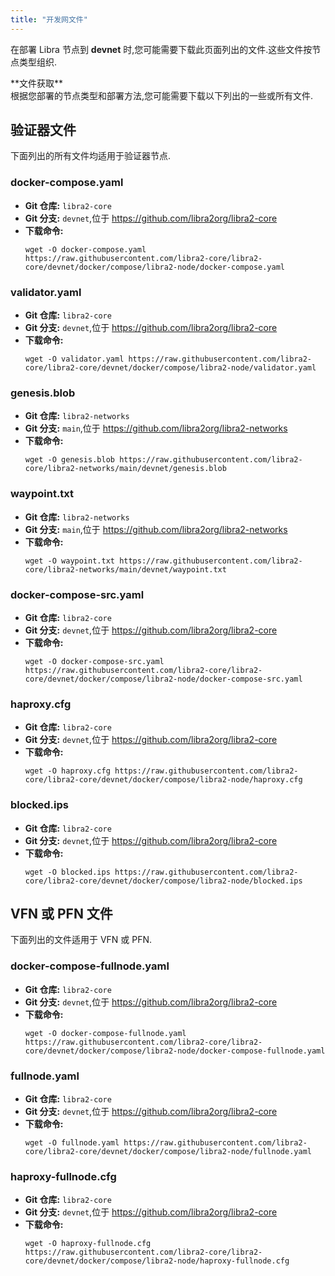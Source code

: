 ```yaml
---
title: "开发网文件"
---
```



在部署 Libra 节点到 **devnet** 时,您可能需要下载此页面列出的文件.这些文件按节点类型组织.

<Aside type="note">
  **文件获取**<br />
  根据您部署的节点类型和部署方法,您可能需要下载以下列出的一些或所有文件.
</Aside>

## 验证器文件

下面列出的所有文件均适用于验证器节点.

### docker-compose.yaml

- **Git 仓库:** `libra2-core`
- **Git 分支:** `devnet`,位于 https://github.com/libra2org/libra2-core
- **下载命令:**
  ```shellscript filename="Terminal"
  wget -O docker-compose.yaml https://raw.githubusercontent.com/libra2-core/libra2-core/devnet/docker/compose/libra2-node/docker-compose.yaml
  ```

### validator.yaml

- **Git 仓库:** `libra2-core`
- **Git 分支:** `devnet`,位于 https://github.com/libra2org/libra2-core
- **下载命令:**
  ```shellscript filename="Terminal"
  wget -O validator.yaml https://raw.githubusercontent.com/libra2-core/libra2-core/devnet/docker/compose/libra2-node/validator.yaml
  ```

### genesis.blob

- **Git 仓库:** `libra2-networks`
- **Git 分支:** `main`,位于 https://github.com/libra2org/libra2-networks
- **下载命令:**
  ```shellscript filename="Terminal"
  wget -O genesis.blob https://raw.githubusercontent.com/libra2-core/libra2-networks/main/devnet/genesis.blob
  ```

### waypoint.txt

- **Git 仓库:** `libra2-networks`
- **Git 分支:** `main`,位于 https://github.com/libra2org/libra2-networks
- **下载命令:**
  ```shellscript filename="Terminal"
  wget -O waypoint.txt https://raw.githubusercontent.com/libra2-core/libra2-networks/main/devnet/waypoint.txt
  ```

### docker-compose-src.yaml

- **Git 仓库:** `libra2-core`
- **Git 分支:** `devnet`,位于 https://github.com/libra2org/libra2-core
- **下载命令:**
  ```shellscript filename="Terminal"
  wget -O docker-compose-src.yaml https://raw.githubusercontent.com/libra2-core/libra2-core/devnet/docker/compose/libra2-node/docker-compose-src.yaml
  ```

### haproxy.cfg

- **Git 仓库:** `libra2-core`
- **Git 分支:** `devnet`,位于 https://github.com/libra2org/libra2-core
- **下载命令:**
  ```shellscript filename="Terminal"
  wget -O haproxy.cfg https://raw.githubusercontent.com/libra2-core/libra2-core/devnet/docker/compose/libra2-node/haproxy.cfg
  ```

### blocked.ips

- **Git 仓库:** `libra2-core`
- **Git 分支:** `devnet`,位于 https://github.com/libra2org/libra2-core
- **下载命令:**
  ```shellscript filename="Terminal"
  wget -O blocked.ips https://raw.githubusercontent.com/libra2-core/libra2-core/devnet/docker/compose/libra2-node/blocked.ips
  ```

## VFN 或 PFN 文件

下面列出的文件适用于 VFN 或 PFN.

### docker-compose-fullnode.yaml

- **Git 仓库:** `libra2-core`
- **Git 分支:** `devnet`,位于 https://github.com/libra2org/libra2-core
- **下载命令:**
  ```shellscript filename="Terminal"
  wget -O docker-compose-fullnode.yaml https://raw.githubusercontent.com/libra2-core/libra2-core/devnet/docker/compose/libra2-node/docker-compose-fullnode.yaml
  ```

### fullnode.yaml

- **Git 仓库:** `libra2-core`
- **Git 分支:** `devnet`,位于 https://github.com/libra2org/libra2-core
- **下载命令:**
  ```shellscript filename="Terminal"
  wget -O fullnode.yaml https://raw.githubusercontent.com/libra2-core/libra2-core/devnet/docker/compose/libra2-node/fullnode.yaml
  ```

### haproxy-fullnode.cfg

- **Git 仓库:** `libra2-core`
- **Git 分支:** `devnet`,位于 https://github.com/libra2org/libra2-core
- **下载命令:**
  ```shellscript filename="Terminal"
  wget -O haproxy-fullnode.cfg https://raw.githubusercontent.com/libra2-core/libra2-core/devnet/docker/compose/libra2-node/haproxy-fullnode.cfg
  ```
